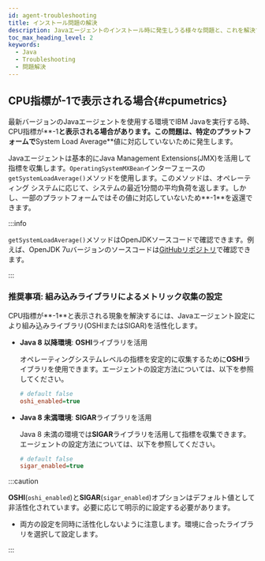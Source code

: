 ```yaml
---
id: agent-troubleshooting
title: インストール問題の解決
description: Javaエージェントのインストール時に発生しうる様々な問題と、これを解決するための具体的な指針を提供します。ファイアウォールの設定、SpringBootとTomcat JMXの設定、OSGIフレームワーク使用サーバーの設定、Log ManagerとMBeanServerBuilderのエラー、Permissionのエラー、Sigarライブラリの問題など、様々な状況に対する解決策を案内します。
toc_max_heading_level: 2
keywords:
  - Java
  - Troubleshooting
  - 問題解決
---
```



<Checkfirewall />


<Springbootjmxoff />


<Osgiframework />


<Logmanagererror />


<Mbeanserverbuildererror />


<Permissionerror />


<Sigarlibraryerror />

## CPU指標が-1で表示される場合{#cpumetrics}

最新バージョンのJavaエージェントを使用する環境でIBM Javaを実行する時、CPU指標が**-1**と表示される場合があります。この問題は、特定のプラットフォームで**System Load Average**値に対応していないために発生します。

Javaエージェントは基本的にJava Management Extensions(JMX)を活用して指標を収集します。`OperatingSystemMXBean`インターフェースの`getSystemLoadAverage()`メソッドを使用します。このメソッドは、オペレーティング システムに応じて、システムの最近1分間の平均負荷を返します。しかし、一部のプラットフォームではその値に対応していないため**-1**を返還できます。

:::info

`getSystemLoadAverage()`メソッドはOpenJDKソースコードで確認できます。例えば、OpenJDK 7uバージョンのソースコードは[GitHubリポジトリ](https://github.com/openjdk-mirror/jdk7u-jdk/blob/master/src/share/classes/java/lang/management/OperatingSystemMXBean.java)で確認できます。

:::

### 推奨事項: 組み込みライブラリによるメトリック収集の設定

CPU指標が**-1**と表示される現象を解決するには、Javaエージェント設定により組み込みライブラリ(OSHIまたはSIGAR)を活性化します。

- **Java 8 以降環境**: **OSHI**ライブラリを活用

  オペレーティングシステムレベルの指標を安定的に収集するために**OSHI**ライブラリを使用できます。エージェントの設定方法については、以下を参照してください。

  ```ini title="whatap.conf"
  # default false
  oshi_enabled=true
  ```

- **Java 8 未満環境**: **SIGAR**ライブラリを活用

  Java 8 未満の環境では**SIGAR**ライブラリを活用して指標を収集できます。エージェントの設定方法については、以下を参照してください。

  ```ini title="whatap.conf"
  # default false
  sigar_enabled=true
  ```

:::caution

**OSHI**(`oshi_enabled`)と**SIGAR**(`sigar_enabled`)オプションはデフォルト値として非活性化されています。必要に応じて明示的に設定する必要があります。

- 両方の設定を同時に活性化しないように注意します。環境に合ったライブラリを選択して設定します。

:::
